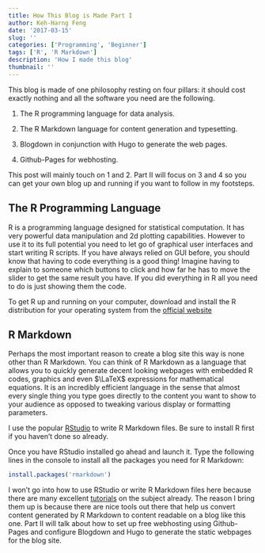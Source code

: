 ```yaml
---
title: How This Blog is Made Part I
author: Keh-Harng Feng
date: '2017-03-15'
slug: ''
categories: ['Programming', 'Beginner']
tags: ['R', 'R Markdown']
description: 'How I made this blog'
thumbnail: ''
---
```


This blog is made of one philosophy resting on four pillars: it should cost exactly 
nothing and all the software you need are the following.

1. The R programming language for data analysis.

2. The R Markdown language for content generation and typesetting.

3. Blogdown in conjunction with Hugo to generate the web pages.

4. Github-Pages for webhosting.

This post will mainly touch on 1 and 2. Part II will focus on 3 and 4 so you can 
get your own blog up and running if you want to follow in my footsteps. 

## The R Programming Language

R is a programming language designed for statistical computation. It has very
powerful data manipulation and 2d plotting capabilities. However to use it to its 
full potential you need to let go of graphical user interfaces and start writing R 
scripts. If you have always relied on GUI before, you should know that having to 
code everything is a good thing! Imagine having to explain to someone which buttons 
to click and how far he has to move the slider to get the same result you have. 
If you did everything in R all you need to do is just showing them the code.

To get R up and running on your computer, download and install the R distribution 
for your operating system from the [official website](https://cran.r-project.org/)

## R Markdown

Perhaps the most important reason to create a blog site this way is none other 
than R Markdown. You can think of R Markdown as a language that allows you to 
quickly generate decent looking webpages with embedded R codes, graphics and 
even $\LaTeX$ expressions for mathematical equations. It is an incredibly efficient 
language in the sense that almost every single thing you type goes directly to 
the content you want to show to your audience as opposed to tweaking various display 
or formatting parameters.

I use the popular [RStudio](https://www.rstudio.com/products/rstudio/#Desktop) 
to write R Markdown files. Be sure to install R first if you haven't done so 
already.

Once you have RStudio installed go ahead and launch it. Type the following lines 
in the console to install all the packages you need for R Markdown:

```r
install.packages('rmarkdown')
```

I won't go into how to use RStudio or write R Markdown files here because there 
are many excellent [tutorials](https://www.r-bloggers.com/r-markdown-and-knitr-tutorial-part-1/) 
on the subject already. The reason I bring them up is because there are nice tools 
out there that help us convert content generated by R Markdown to content 
readable on a blog like this one. Part II will talk about how to set up free 
webhosting using Github-Pages and configure Blogdown and Hugo to generate the 
static webpages for the blog site.